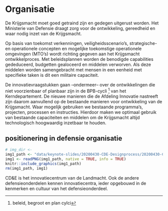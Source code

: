 # Organisatie{#cde-algemeen}
<!--
```r
# img_dir <-
img1_path <- "data/keynote-slides/20200430-CDE-Designprocess/20200430-CDE-Designprocess.003.png"
img1 <- readPNG(img1_path, native = TRUE, info = TRUE)
knitr::include_graphics(img1_path)
rm(img1_path, img1)
```
-->

De Krijgsmacht moet goed getraind zijn en gedegen uitgerust worden. Het Ministerie van Defensie draagt zorg voor de ontwikkeling, gereedheid en waar nodig inzet van de Krijgsmacht.

Op basis van toekomst verkenningen, veiligheidsscenario's, strategische- en operationele concepten en mogelijke toekomstige operationele omgevingen (MTO's) wordt richting gegeven aan het Krijgsmacht ontwikkelproces. Met beleidsplannen worden de benodigde capabilities gededuceerd, budgetten gealoceerd en middelen verworven. Als deze middelen worden samengebracht met mensen in een eenheid met specifieke taken is dit een militaire capaciteit.



De innovatievraagstukken gaan --ondermeer-- over de ontwikkelingen die niet voorzienbaar of planbaar zijn in de BPB-cycli [^bpbcycli] van het Kerndepartement. De nieuwe manieren die de Afdeling Innovatie nastreeft zijn daarom aanvullend op de bestaande manieren voor ontwikkeling van de Krijgsmacht. Waar mogelijk gebruiken we bestaande programma's, projecten, processen en instructies. Hierdoor maken we optimaal gebruik van bestaande capaciteiten en middelen om de Krijgsmacht altijd technologisch hoogwaardig inzetbaar te houden.

[^bpbcycli]: beleid, begroot en plan cylci


## positionering in defensie organisatie
```r
# img_dir <-
img1_path <- "data/keynote-slides/20200430-CDE-Designprocess/20200430-CDE-Designprocess.009-1.png"
img1 <- readPNG(img1_path, native = TRUE, info = TRUE)
knitr::include_graphics(img1_path)
rm(img1_path, img1)
```

CD&E is het innovatiecentrum van de Landmacht. Ook de andere defensieonderdelen kennen innovatiecentra, ieder opgebouwd in de kenmerken en cultuur van het defensieonderdeel.
